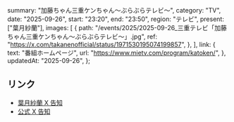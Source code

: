   summary: "加藤ちゃん三重ケンちゃん～ぶらぶらテレビ～",
  category: "TV",
  date: "2025-09-26",
  start: "23:20",
  end: "23:50",
  region: "テレビ",
  present: ["葉月紗蘭"],
  images: [
    {
      path: "/events/2025/2025-09-26_三重テレビ「加藤ちゃん三重ケンちゃん～ぶらぶらテレビ～」.jpg",
      ref: "https://x.com/takanenofficial/status/1971530195074199857",
    },
  ],
  link: {
    text: "番組ホームページ",
    url: "https://www.mietv.com/program/katoken/",
  },
  updatedAt: "2025-09-26",
};

## リンク

- [葉月紗蘭 X 告知](https://x.com/saara_hazuki/status/1971530503309386125)
- [公式 X 告知](https://x.com/takanenofficial/status/1971530195074199857)
